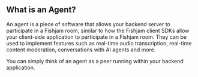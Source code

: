 ## What is an Agent?

An agent is a piece of software that allows your backend server to participate in a Fishjam room, similar to how the Fishjam client SDKs allow your client-side application to participate in a Fishjam room.
They can be used to implement features such as real-time audio transcription, real-time content moderation, conversations with AI agents and more.

You can simply think of an agent as a peer running within your backend application.
